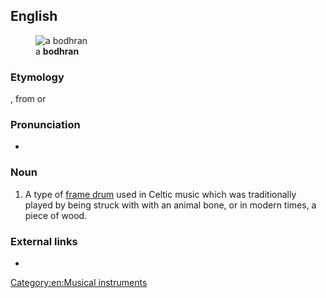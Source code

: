{{also|bodhrán}}
==English==
[[Image:Bodhran.jpg|thumb|a '''bodhran''']]

===Etymology===
{{etyl|ga|en}} {{term|bodhrán|lang=ga}}, from {{etyl|ga|en}} {{term|bodhor||soft or dull sounding|lang=ga}} or {{etyl|ga|en}} {{term|bodhar||deaf|lang=ga}}

===Pronunciation===
* {{IPA|/ˈbɔːɹɑːn/|/ˈbaʊɹɑːn/|lang=en}}

===Noun===
{{en-noun}}

# A type of [[frame drum]] used in Celtic music which was traditionally played by being struck with with an animal bone, or in modern times, a piece of wood.

===External links===
* {{pedialite}}

[[Category:en:Musical instruments]]